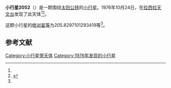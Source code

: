 {{Infobox planet
| bgcolour = #FFFFC0
| name = 2052 Tamriko
| symbol = 
| image = 
| caption = 
| discovery = yes
| discovery_ref = 
| discoverer = [[R._M._West|R. M. West]]
| discovery_site = [[拉西拉天文台|拉西拉天文台]] 
| discovered = 1976年10月24日
| designations = yes
| mp_name = 
| named_after = 
| alt_names = 1976 UN/ 1928 TD / 1939 YA / 1942 JE / 1949 UV / 1951 CP1 / 1952 FL / 1952 HL2 / 1954 TS / 1975 WB2 / A902 UB
| mp_category = [[主带小行星|主带小行星]]
| orbit_ref = <ref name="a">[http://ssd.jpl.nasa.gov/sbdb.cgi?sstr=2052 2052 Tamriko] {{Wayback|url=http://ssd.jpl.nasa.gov/sbdb.cgi?sstr=2052 |date=20200820015942 }}，小行星數據庫瀏覽器（JPL Small-Body Database Browser）－[[美国国家航空航天局|美国国家航空航天局]]喷气推进实验室</ref>
| epoch = 2456400.5 (2013年4月18日更新)
| aphelion = {{convert|3.266988189540429|AU|km|3|abbr=on|lk=out}}
| perihelion = {{convert|2.750880526670859|AU|km|3|abbr=on}}
| semimajor = {{convert|3.008934358105644|AU|km|3|abbr=on}}
| eccentricity = 0.085762533
| period = 1906.415222 [[日|日]]<br />5.22[[儒略年|儒略年]]
| avg_speed = 
| inclination = 9.501353796404985
| asc_node = 213.9178885596549
| mean_anomaly = 
| arg_peri = 205.8297101293419
| satellites = 
| physical_characteristics = yes
| dimensions = 
| mass = 
| density = 
| surface_grav = 
| escape_velocity = 
| sidereal_day = 
| axial_tilt = 
| pole_ecliptic_lat = 
| pole_ecliptic_lon = 
| albedo = 
| temperatures= 
| temp_name1 = 
| mean_temp_1 = 
| max_temp_1 = 
| temp_name2 = 
| max_temp_2 = 
| spectral_type = 
| abs_magnitude = 205.8297101293419
}}

'''小行星2052'''（{{lang-en|2052 Tamriko}}）是一颗围绕[[太阳|太阳]][[公转|公转]]的[[小行星|小行星]]。1976年10月24日，{{le|李察·M·威斯特|Richard Martin West}}在[[拉西拉天文台|拉西拉天文台]]发现了此天体<ref name="a" /><ref>{{cite news|title=小行星列表|url=http://cfa-www.harvard.edu/iau/lists/NumberedMPs.txt|accessdate=2013-07-08|newspaper=哈佛大学|archive-date=2008-05-17|archive-url=https://web.archive.org/web/20080517010638/http://cfa-www.harvard.edu/iau/lists/NumberedMPs.txt|dead-url=no}}</ref>。

这颗小行星的[[绝对星等|绝对星等]]为205.8297101293419等<ref name="a" />。

==参考文献==
{{reflist}}
{{Minor Planet Number|[[小行星2051|小行星2051]]|[[小行星2053|小行星2053]]}}

{{小天体}}

[[Category:小行星带天体|Category:小行星带天体]]
[[Category:1976年发现的小行星|Category:1976年发现的小行星]]

{{asteroid-stub}}